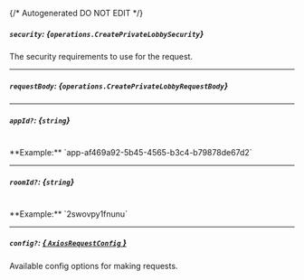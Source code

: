 {/* Autogenerated DO NOT EDIT  */}

##### `security`: *{`operations.CreatePrivateLobbySecurity`}*
The security requirements to use for the request.
<Collapsible>
    <CreatePrivateLobbySecurity/>
</Collapsible>

---
##### `requestBody`: *{`operations.CreatePrivateLobbyRequestBody`}*
<Collapsible>
    <CreatePrivateLobbyRequestBody/>
</Collapsible>

---
##### `appId?`: *{`string`}*
<br/>
**Example:** `app-af469a92-5b45-4565-b3c4-b79878de67d2`

---
##### `roomId?`: *{`string`}*
<br/>
**Example:** `2swovpy1fnunu`

---
##### `config?`: [*{ `AxiosRequestConfig` }*](https://axios-http.com/docs/req_config)
Available config options for making requests.


